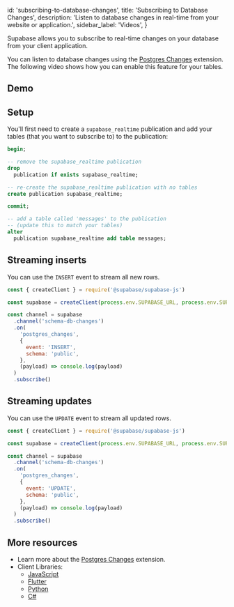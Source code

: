 
  id: 'subscribing-to-database-changes',
  title: 'Subscribing to Database Changes',
  description: 'Listen to database changes in real-time from your website or application.',
  sidebar_label: 'Videos',
}

Supabase allows you to subscribe to real-time changes on your database from your client application.

You can listen to database changes using the [Postgres Changes](/docs/guides/realtime/postgres-changes) extension.
The following video shows how you can enable this feature for your tables.

## Demo

<div className="video-container">
  <IFrameWithConsent
    src="https://www.youtube-nocookie.com/embed/2rUjcmgZDwQ"
    frameBorder="1"
    allow="accelerometer; autoplay; clipboard-write; encrypted-media; gyroscope; picture-in-picture"
    allowFullScreen
  ></IFrameWithConsent>
</div>

## Setup

You'll first need to create a `supabase_realtime` publication and add your tables (that you want to subscribe to) to the publication:

```sql
begin;

-- remove the supabase_realtime publication
drop
  publication if exists supabase_realtime;

-- re-create the supabase_realtime publication with no tables
create publication supabase_realtime;

commit;

-- add a table called 'messages' to the publication
-- (update this to match your tables)
alter
  publication supabase_realtime add table messages;
```

## Streaming inserts

You can use the `INSERT` event to stream all new rows.

```js
const { createClient } = require('@supabase/supabase-js')

const supabase = createClient(process.env.SUPABASE_URL, process.env.SUPABASE_KEY)

const channel = supabase
  .channel('schema-db-changes')
  .on(
    'postgres_changes',
    {
      event: 'INSERT',
      schema: 'public',
    },
    (payload) => console.log(payload)
  )
  .subscribe()
```

## Streaming updates

You can use the `UPDATE` event to stream all updated rows.

```js
const { createClient } = require('@supabase/supabase-js')

const supabase = createClient(process.env.SUPABASE_URL, process.env.SUPABASE_KEY)

const channel = supabase
  .channel('schema-db-changes')
  .on(
    'postgres_changes',
    {
      event: 'UPDATE',
      schema: 'public',
    },
    (payload) => console.log(payload)
  )
  .subscribe()
```

## More resources

- Learn more about the [Postgres Changes](/docs/guides/realtime/postgres-changes) extension.
- Client Libraries:
  - [JavaScript](/docs/reference/javascript/subscribe)
  - [Flutter](/docs/reference/dart/stream)
  - [Python](/docs/reference/python/subscribe)
  - [C#](/docs/reference/csharp/subscribe)


